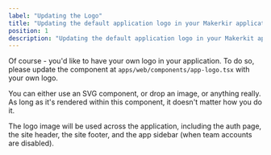 ```yaml
---
label: "Updating the Logo"
title: "Updating the default application logo in your Makerkir application"
position: 1
description: "Updating the default application logo in your Makerkit application"
---
```


Of course - you'd like to have your own logo in your application. To do so, please update the component at `apps/web/components/app-logo.tsx` with your own logo.

You can either use an SVG component, or drop an image, or anything really. As long as it's rendered within this component, it doesn't matter how you do it.

The logo image will be used across the application, including the auth page, the site header, the site footer, and the app sidebar (when team accounts are disabled).
